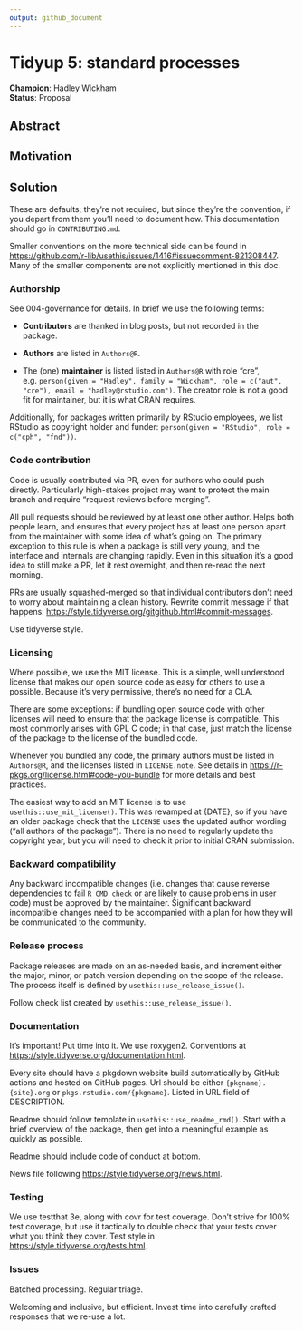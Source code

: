 ```yaml
---
output: github_document
---
```


# Tidyup 5: standard processes

**Champion**: Hadley Wickham\
**Status**: Proposal

## Abstract

## Motivation

## Solution

These are defaults; they're not required, but since they're the convention, if you depart from them you'll need to document how.
This documentation should go in `CONTRIBUTING.md`.

Smaller conventions on the more technical side can be found in <https://github.com/r-lib/usethis/issues/1416#issuecomment-821308447>.
Many of the smaller components are not explicitly mentioned in this doc.

### Authorship

See 004-governance for details.
In brief we use the following terms:

-   **Contributors** are thanked in blog posts, but not recorded in the package.

-   **Authors** are listed in `Authors@R`.

-   The (one) **maintainer** is listed listed in `Authors@R` with role "cre", e.g. `person(given = "Hadley", family = "Wickham", role = c("aut", "cre"), email = "hadley@rstudio.com")`.
    The creator role is not a good fit for maintainer, but it is what CRAN requires.

Additionally, for packages written primarily by RStudio employees, we list RStudio as copyright holder and funder: `person(given = "RStudio", role = c("cph", "fnd"))`.

### Code contribution

Code is usually contributed via PR, even for authors who could push directly.
Particularly high-stakes project may want to protect the main branch and require "request reviews before merging".

All pull requests should be reviewed by at least one other author.
Helps both people learn, and ensures that every project has at least one person apart from the maintainer with some idea of what's going on.
The primary exception to this rule is when a package is still very young, and the interface and internals are changing rapidly.
Even in this situation it's a good idea to still make a PR, let it rest overnight, and then re-read the next morning.

PRs are usually squashed-merged so that individual contributors don't need to worry about maintaining a clean history.
Rewrite commit message if that happens: <https://style.tidyverse.org/gitgithub.html#commit-messages>.

Use tidyverse style.

### Licensing

Where possible, we use the MIT license.
This is a simple, well understood license that makes our open source code as easy for others to use a possible.
Because it's very permissive, there's no need for a CLA.

There are some exceptions: if bundling open source code with other licenses will need to ensure that the package license is compatible.
This most commonly arises with GPL C code; in that case, just match the license of the package to the license of the bundled code.

Whenever you bundled any code, the primary authors must be listed in `Authors@R`, and the licenses listed in `LICENSE.note`.
See details in <https://r-pkgs.org/license.html#code-you-bundle> for more details and best practices.

The easiest way to add an MIT license is to use `usethis::use_mit_license()`.
This was revamped at {DATE}, so if you have an older package check that the `LICENSE` uses the updated author wording ("all authors of the package").
There is no need to regularly update the copyright year, but you will need to check it prior to initial CRAN submission.

### Backward compatibility

Any backward incompatible changes (i.e. changes that cause reverse dependencies to fail `R CMD check` or are likely to cause problems in user code) must be approved by the maintainer.
Significant backward incompatible changes need to be accompanied with a plan for how they will be communicated to the community.

### Release process

Package releases are made on an as-needed basis, and increment either the major, minor, or patch version depending on the scope of the release.
The process itself is defined by `usethis::use_release_issue()`.

Follow check list created by `usethis::use_release_issue()`.

### Documentation

It's important!
Put time into it.
We use roxygen2.
Conventions at <https://style.tidyverse.org/documentation.html>.

Every site should have a pkgdown website build automatically by GitHub actions and hosted on GitHub pages.
Url should be either `{pkgname}.{site}.org` or `pkgs.rstudio.com/{pkgname}`.
Listed in URL field of DESCRIPTION.

Readme should follow template in `usethis::use_readme_rmd()`.
Start with a brief overview of the package, then get into a meaningful example as quickly as possible.

Readme should include code of conduct at bottom.

News file following <https://style.tidyverse.org/news.html>.

### Testing

We use testthat 3e, along with covr for test coverage.
Don't strive for 100% test coverage, but use it tactically to double check that your tests cover what you think they cover.
Test style in <https://style.tidyverse.org/tests.html>.

### Issues

Batched processing.
Regular triage.

Welcoming and inclusive, but efficient.
Invest time into carefully crafted responses that we re-use a lot.
